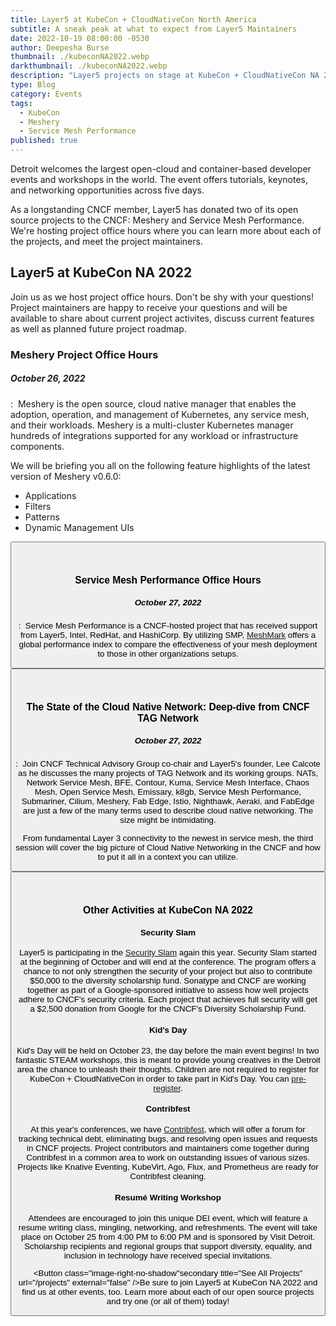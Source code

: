 ```yaml
---
title: Layer5 at KubeCon + CloudNativeCon North America
subtitle: A sneak peak at what to expect from Layer5 Maintainers
date: 2022-10-19 08:00:00 -0530
author: Deepesha Burse
thumbnail: ./kubeconNA2022.webp
darkthumbnail: ./kubeconNA2022.webp
description: "Layer5 projects on stage at KubeCon + CloudNativeCon NA 2022"
type: Blog
category: Events
tags:
  - KubeCon
  - Meshery
  - Service Mesh Performance
published: true
---
```







<BlogWrapper>
<p>
  Detroit welcomes the largest open-cloud and container-based developer events and workshops in the world. The event offers tutorials, keynotes, and networking opportunities across five days.
</p>
<div class="intro">
  <p>
    As a longstanding CNCF member, Layer5 has donated two of its open source projects to the CNCF: <Link to="/cloud-native-management/meshery">Meshery</Link> and Service Mesh Performance. We're hosting project office hours where you can learn more about each of the projects, and meet the project maintainers. 
  </p>
</div>

<h2><Link to="/community/events/kubecon-cloudnative-north-america-2022">Layer5 at KubeCon NA 2022</Link></h2>

Join us as we host project office hours. Don't be shy with your questions! Project maintainers are happy to receive your questions and will be available to share about current project activites, discuss current features as well as  planned future project roadmap. 

<h3>Meshery Project Office Hours</h3>
<p>
  <h5 style={{display: "inline"}}>October 26, 2022</h5>:&nbsp; <Link to="/cloud-native-management/meshery">Meshery</Link> is the open source, cloud native manager that enables the adoption, operation, and management of Kubernetes, any service mesh, and their workloads. Meshery is a multi-cluster Kubernetes manager hundreds of <Link to="/cloud-native-management/meshery/integrations">integrations</Link> supported for any workload or infrastructure components.
</p>
  
<p> 
  We will be briefing you all on the following feature highlights of the latest version of Meshery v0.6.0:
  <ul>
    <li> Applications</li>
    <li> Filters</li>
    <li> Patterns</li>
    <li> Dynamic Management UIs</li>
  </ul>
</p>
<p class="text-centre">
  <Button secondary title="RSVP for Meshery project office hours" url="https://community.cncf.io/j/8pgn8we7gg8mg/" external={ true } />
</p>
<br />

<h3>Service Mesh Performance Office Hours</h3>
<p>
  <h5 style={{display: "inline"}}>October 27, 2022</h5>:&nbsp; <Link to="/projects/service-mesh-performance">Service Mesh Performance</Link> is a CNCF-hosted project that has received support from Layer5, Intel, RedHat, and HashiCorp. By utilizing SMP, <a href="https://smp-spec.io/meshmark">MeshMark</a> offers a global performance index to compare the effectiveness of your mesh deployment to those in other organizations setups.
</p>
<p class="text-centre">
  <Button secondary title="RSVP for Service Mesh Performance Project Office Hours" url="​https://community.cncf.io/j/ge5ft6dxm3ac5/" external={ true } />
</p>
<br />

<h3>The State of the Cloud Native Network: Deep-dive from CNCF TAG Network</h3>
<p>
  <h5 style={{display: "inline"}}>October 27, 2022</h5>:&nbsp; Join CNCF Technical Advisory Group co-chair and Layer5's founder, <Link to="/community/members/lee-calcote">Lee Calcote</Link> as he discusses the many projects of TAG Network and its working groups. NATs, Network Service Mesh, BFE, Contour, Kuma, Service Mesh Interface, Chaos Mesh, Open Service Mesh, Emissary, k8gb, Service Mesh Performance, Submariner, Cilium, Meshery, Fab Edge, Istio, Nighthawk, Aeraki, and FabEdge are just a few of the many terms used to describe cloud native networking. The size might be intimidating.
</p>
<p>
  From fundamental Layer 3 connectivity to the newest in service mesh, the third session will cover the big picture of Cloud Native Networking in the CNCF and how to put it all in a context you can utilize.
</p>
<p class="text-centre">
  <Button secondary title="RSVP for the State of the Cloud Native Network talk" url="https://sched.co/1BZJl" external={ true } />
</p>
<br />
<h3>Other Activities at KubeCon NA 2022</h3>

<h4>Security Slam</h4>
<p>
  Layer5 is participating in the <a href="https://events.linuxfoundation.org/kubecon-cloudnativecon-north-america/attend/experiences/#security-slam">Security Slam</a> again this year. Security Slam started at the beginning of October and will end at the conference. The program offers a chance to not only strengthen the security of your project but also to contribute $50,000 to the diversity scholarship fund. Sonatype and CNCF are working together as part of a Google-sponsored initiative to assess how well projects adhere to CNCF's security criteria. Each project that achieves full security will get a $2,500 donation from Google for the CNCF's Diversity Scholarship Fund.
</p>

<h4>Kid’s Day</h4>
<p>
  Kid's Day will be held on October 23, the day before the main event begins! In two fantastic STEAM workshops, this is meant to provide young creatives in the Detroit area the chance to unleash their thoughts. Children are not required to register for KubeCon + CloudNativeCon in order to take part in Kid's Day. You can <a href="https://docs.google.com/forms/d/e/1FAIpQLSfVosJ43gSGC_d2Uenxe4vjdihHENwfSL5-acLZljxKgvyKyg/viewform">pre-register</a>.
</p>

<h4>Contribfest</h4>
<p>
  At this year's conferences, we have <a href="https://kccncna2022.sched.com/overview/type/ContribFest?iframe=no">Contribfest</a>, which will offer a forum for tracking technical debt, eliminating bugs, and resolving open issues and requests in CNCF projects. Project contributors and maintainers come together during Contribfest in a common area to work on outstanding issues of various sizes. Projects like Knative Eventing, KubeVirt, Ago, Flux, and Prometheus are ready for Contribfest cleaning. 
</p>

<h4>Resumé Writing Workshop</h4>
<p>
  Attendees are encouraged to join this unique DEI event, which will feature a resume writing class, mingling, networking, and refreshments. The event will take place on October 25 from 4:00 PM to 6:00 PM and is sponsored by Visit Detroit. Scholarship recipients and regional groups that support diversity, equality, and inclusion in technology have received special invitations.
</p>

<Button class="image-right-no-shadow"secondary title="See All Projects" url="/projects" external="false" />Be sure to join Layer5 at KubeCon NA 2022 and find us at other <Link to="/community/events/">events</Link>, too. Learn more about each of our <Link to="/projects">open source projects</Link> and try one (or all of them) today! 
</BlogWrapper>
